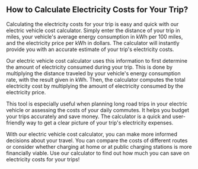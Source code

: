 ## How to Calculate Electricity Costs for Your Trip?

Calculating the electricity costs for your trip is easy and quick with our electric vehicle cost calculator. Simply enter the distance of your trip in miles, your vehicle's average energy consumption in kWh per 100 miles, and the electricity price per kWh in dollars. The calculator will instantly provide you with an accurate estimate of your trip's electricity costs.

Our electric vehicle cost calculator uses this information to first determine the amount of electricity consumed during your trip. This is done by multiplying the distance traveled by your vehicle's energy consumption rate, with the result given in kWh. Then, the calculator computes the total electricity cost by multiplying the amount of electricity consumed by the electricity price.

This tool is especially useful when planning long road trips in your electric vehicle or assessing the costs of your daily commutes. It helps you budget your trips accurately and save money. The calculator is a quick and user-friendly way to get a clear picture of your trip's electricity expenses.

With our electric vehicle cost calculator, you can make more informed decisions about your travel. You can compare the costs of different routes or consider whether charging at home or at public charging stations is more financially viable. Use our calculator to find out how much you can save on electricity costs for your trips!
